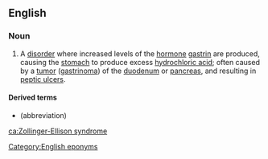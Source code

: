 ==English==

===Noun===
{{wikipedia}}
{{en-noun|head=[[Zollinger]]-[[Ellison]] [[syndrome]]|-}}

# {{lb|en|medicine}} A [[disorder]] where increased levels of the [[hormone]] [[gastrin]] are produced, causing the [[stomach]] to produce excess [[hydrochloric acid]]; often caused by a [[tumor]] ([[gastrinoma]]) of the [[duodenum]] or [[pancreas]], and resulting in [[peptic ulcer]]s.

====Derived terms====
* {{l|en|ZE}} (abbreviation)

[[Category:English eponyms]]

[[ca:Zollinger-Ellison syndrome]]